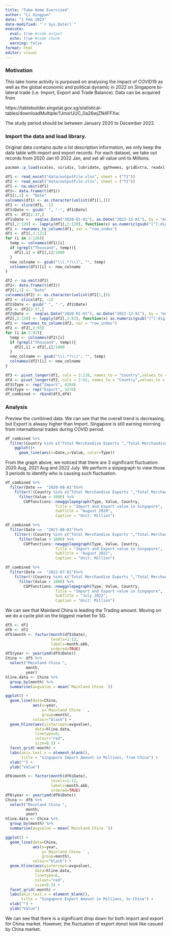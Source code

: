 ```yaml
---
title: "Take Home Exercise4"
author: "Li Xingyun"
date: "1 Feb 2023"
date-modified: "`r Sys.Date()`"
execute: 
  eval: true #code output
  echo: true #code chunk
  warning: false
format: html
editor: visual
---
```


### Motivation

This take home activity is purposed on analysing the impact of COVID19 as well as the global economic and political dynamic in 2022 on Singapore bi-lateral trade (i.e. Import, Export and Trade Balance). Data can be acquired from

https://tablebuilder.singstat.gov.sg/statistical-tables/downloadMultiple/1JmxrUUC_0a26wjZN4FFXw.

The study period should be between January 2020 to December 2022.

### Import the data and load library.

Original data contains quite a lot description information, we only keep the data table with import and export records. For each dataset, we take out records from 2020 Jan t0 2022 Jan, and set all value unit to Millions.

```r
pacman::p_load(scales, viridis, lubridate, ggthemes, gridExtra, readxl, knitr, data.table,tidyverse,dplyr, readxl)
```

```r
df1 <- read_excel("data/outputFile.xlsx", sheet = ("T1"))
df2 <- read_excel("data/outputFile.xlsx", sheet = ("T2"))
df1 <- na.omit(df1)
df1<- data.frame(t(df1))
df1[1,1] <- "Date"
colnames(df1) <- as.character(unlist(df1[1,]))
df1 <- slice(df1, -1)
df1$Date <- gsub(" ", "-", df1$Date)
df1 <- df1[2:37,]
df1$Date <-  seq(as.Date("2020-01-01"), as.Date("2022-12-01"), by = "month")
df1[,2:120] <- lapply(df1[,2:120], function(x) as.numeric(gsub("[^[:digit:].-]", "", x)))
df1 <- rownames_to_column(df1, var = "row_index")
df1 <- df1[,2:121]
for (i in 2:120){
  temp <- colnames(df1)[i]
  if (grepl("Thousand", temp)){
    df1[,i] = df1[,i]/1000
  }
  new_colname <- gsub("\\(.*?\\)", "", temp)
  colnames(df1)[i] <- new_colname
}

df2 <- na.omit(df2)
df2<- data.frame(t(df2))
df2[1,1] <- "Date"
colnames(df2) <- as.character(unlist(df2[1,]))
df2 <- slice(df2, -1)
df2$Date <- gsub(" ", "-", df2$Date)
df2 <- df2[2:37,]
df2$Date <-  seq(as.Date("2020-01-01"), as.Date("2022-12-01"), by = "month")
df2[,2:120] <- lapply(df2[,2:92], function(x) as.numeric(gsub("[^[:digit:].-]", "", x)))
df2 <- rownames_to_column(df2, var = "row_index")
df2 <- df2[,2:93]
for (i in 2:92){
  temp <- colnames(df2)[i]
  if (grepl("Thousand", temp)){
    df2[,i] = df2[,i]/1000
  }
  new_colname <- gsub("\\(.*?\\)", "", temp)
  colnames(df2)[i] <- new_colname
}

df3 <- pivot_longer(df1, cols = 2:120, names_to = "Country",values_to = "Value")
df4 <- pivot_longer(df2, cols = 2:92, names_to = "Country",values_to = "Value")
df3$Type <- rep("Import", 4284)
df4$Type <- rep("Export", 3276)
df_combined <- rbind(df3,df4)
```

### Analysis

Preview the combined data. We can see that the overall trend is decreasing, but Export is alwasy higher than Import. Singapore is still earning morning from internaltional trades during COVID period.\

```r
df_combined %>% 
  filter(Country %in% c("Total Merchandise Exports ","Total Merchandise Imports ")) %>%
    ggplot()+
      geom_line(aes(x=Date,y=Value, color=Type))
```

From the graph above, we noticed that there are 3 significant fluctuation: 2020 Aug, 2021 Aug and 2022 July. We perform a slopegraph to view those 3 periods to identify who is causing such fluctuation.

```r
df_combined %>% 
  filter(Date ==  "2020-08-01")%>%
    filter(!(Country %in% c("Total Merchandise Exports ","Total Merchandise Imports ", "Asia ","Europe ", "Oceania ")))%>%
      filter(Value > 1000) %>%
        CGPfunctions::newggslopegraph(Type, Value, Country,
                      Title = "Import and Export value in Singapore",
                      SubTitle = "August 2020",
                      Caption = "Unit: Million")
```

```r
df_combined %>% 
  filter(Date ==  "2021-08-01")%>%
    filter(!(Country %in% c("Total Merchandise Exports ","Total Merchandise Imports ", "Asia ","Europe ", "Oceania ")))%>%
      filter(Value > 1000) %>%
        CGPfunctions::newggslopegraph(Type, Value, Country,
                      Title = "Import and Export value in Singapore",
                      SubTitle = "August 2021",
                      Caption = "Unit: Million")
```

```r
df_combined %>% 
  filter(Date ==  "2022-07-01")%>%
    filter(!(Country %in% c("Total Merchandise Exports ","Total Merchandise Imports ", "Asia ","Europe ", "Oceania ")))%>%
      filter(Value > 1000) %>%
        CGPfunctions::newggslopegraph(Type, Value, Country,
                      Title = "Import and Export value in Singapore",
                      SubTitle = "July 2022",
                      Caption = "Unit: Million")
```

We can see that Mainland China is leading the Trading amount. Moving on we do a cycle plot on the biggest market for SG.

```r
df5 <- df1
df6 <- df2
df5$month <- factor(month(df5$Date), 
                    levels=1:12, 
                    labels=month.abb, 
                    ordered=TRUE) 
df5$year <- year(ymd(df5$Date))
China <- df5 %>% 
  select("Mainland China ", 
         month, 
         year)
hline.data <- China %>% 
  group_by(month) %>%
  summarise(avgvalue = mean(`Mainland China `))

ggplot() + 
  geom_line(data=China,
            aes(x=year, 
                y=`Mainland China ` , 
                group=month), 
            colour="black") +
  geom_hline(aes(yintercept=avgvalue), 
             data=hline.data, 
             linetype=6, 
             colour="red", 
             size=0.5) + 
  facet_grid(~month) +
  labs(axis.text.x = element_blank(),
       title = "Singapore Import Amount in Millions, from China") +
  xlab("") +
  ylab("Value")

```

```r
df6$month <- factor(month(df6$Date), 
                    levels=1:12, 
                    labels=month.abb, 
                    ordered=TRUE) 
df6$year <- year(ymd(df6$Date))
China <- df6 %>% 
  select("Mainland China ", 
         month, 
         year)
hline.data <- China %>% 
  group_by(month) %>%
  summarise(avgvalue = mean(`Mainland China `))

ggplot() + 
  geom_line(data=China,
            aes(x=year, 
                y=`Mainland China ` , 
                group=month), 
            colour="black") +
  geom_hline(aes(yintercept=avgvalue), 
             data=hline.data, 
             linetype=6, 
             colour="red", 
             size=0.5) + 
  facet_grid(~month) +
  labs(axis.text.x = element_blank(),
       title = "Singapore Export Amount in Millions, to China") +
  xlab("") +
  ylab("Value")
```

We can see that there is a significant drop down for both import and export for China market. However, the fluctuation of export donot look like casued by China market.
